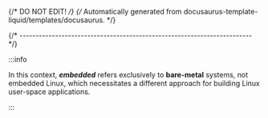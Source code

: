 {/* DO NOT EDIT! */}
{/* Automatically generated from docusaurus-template-liquid/templates/docusaurus. */}

{/* ------------------------------------------------------------------------ */}

:::info

In this context, _**embedded**_ refers exclusively to **bare-metal** systems,
not embedded Linux, which necessitates a different approach for building
Linux user-space applications.

:::
